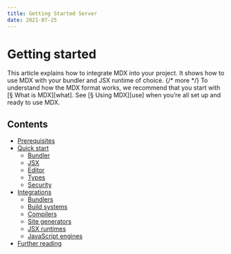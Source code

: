 ```yaml
---
title: Getting Started Server
date: 2021-07-25
---
```


# Getting started

This article explains how to integrate MDX into your project.
It shows how to use MDX with your bundler and JSX runtime of choice. {/* more */}
To understand how the MDX format works, we recommend that you start with
[§ What is MDX][what].
See [§ Using MDX][use] when you’re all set up and ready to use MDX.

## Contents

- [Prerequisites](#prerequisites)
- [Quick start](#quick-start)
  - [Bundler](#bundler)
  - [JSX](#jsx)
  - [Editor](#editor)
  - [Types](#types)
  - [Security](#security)
- [Integrations](#integrations)
  - [Bundlers](#bundlers)
  - [Build systems](#build-systems)
  - [Compilers](#compilers)
  - [Site generators](#site-generators)
  - [JSX runtimes](#jsx-runtimes)
  - [JavaScript engines](#javascript-engines)
- [Further reading](#further-reading)
